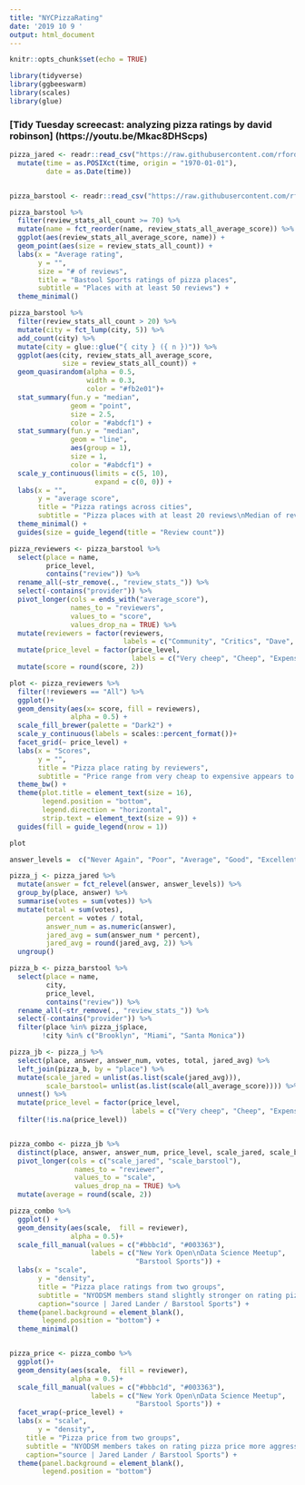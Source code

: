 ```yaml
---
title: "NYCPizzaRating"
date: '2019 10 9 '
output: html_document
---
```


```r
knitr::opts_chunk$set(echo = TRUE)
```

```r
library(tidyverse)
library(ggbeeswarm)
library(scales)
library(glue)
```
### [Tidy Tuesday screecast: analyzing pizza ratings by david robinson] (https://youtu.be/Mkac8DHScps)
```r
pizza_jared <- readr::read_csv("https://raw.githubusercontent.com/rfordatascience/tidytuesday/master/data/2019/2019-10-01/pizza_jared.csv") %>% 
  mutate(time = as.POSIXct(time, origin = "1970-01-01"),
         date = as.Date(time))


pizza_barstool <- readr::read_csv("https://raw.githubusercontent.com/rfordatascience/tidytuesday/master/data/2019/2019-10-01/pizza_barstool.csv") 
```

```r
pizza_barstool %>% 
  filter(review_stats_all_count >= 70) %>% 
  mutate(name = fct_reorder(name, review_stats_all_average_score)) %>% 
  ggplot(aes(review_stats_all_average_score, name)) +
  geom_point(aes(size = review_stats_all_count)) +
  labs(x = "Average rating",
       y = "",
       size = "# of reviews",
       title = "Bastool Sports ratings of pizza places",
       subtitle = "Places with at least 50 reviews") +
  theme_minimal()
```

```r

pizza_barstool %>% 
  filter(review_stats_all_count > 20) %>% 
  mutate(city = fct_lump(city, 5)) %>% 
  add_count(city) %>% 
  mutate(city = glue::glue("{ city } ({ n })")) %>% 
  ggplot(aes(city, review_stats_all_average_score, 
             size = review_stats_all_count)) +
  geom_quasirandom(alpha = 0.5,
                   width = 0.3,
                   color = "#fb2e01")+
  stat_summary(fun.y = "median", 
               geom = "point", 
               size = 2.5,
               color = "#abdcf1") +
  stat_summary(fun.y = "median", 
               geom = "line", 
               aes(group = 1),
               size = 1,
               color = "#abdcf1") +
  scale_y_continuous(limits = c(5, 10),
                     expand = c(0, 0)) +
  labs(x = "",
       y = "average score",
       title = "Pizza ratings across cities",
       subtitle = "Pizza places with at least 20 reviews\nMedian of review_all_average_score is on the line") +
  theme_minimal() +
  guides(size = guide_legend(title = "Review count"))
```

```r
pizza_reviewers <- pizza_barstool %>% 
  select(place = name,
         price_level,
         contains("review")) %>% 
  rename_all(~str_remove(., "review_stats_")) %>% 
  select(-contains("provider")) %>% 
  pivot_longer(cols = ends_with("average_score"),
               names_to = "reviewers",
               values_to = "score",
               values_drop_na = TRUE) %>% 
  mutate(reviewers = factor(reviewers, 
                            labels = c("Community", "Critics", "Dave", "All"))) %>% 
  mutate(price_level = factor(price_level,
                              labels = c("Very cheep", "Cheep", "Expensive", "Very expensive"))) %>% 
  mutate(score = round(score, 2))
```


```r
plot <- pizza_reviewers %>% 
  filter(!reviewers == "All") %>% 
  ggplot()+
  geom_density(aes(x= score, fill = reviewers),
               alpha = 0.5) +
  scale_fill_brewer(palette = "Dark2") +
  scale_y_continuous(labels = scales::percent_format())+
  facet_grid(~ price_level) +
  labs(x = "Scores",
       y = "",
       title = "Pizza place rating by reviewers",
       subtitle = "Price range from very cheap to expensive appears to be aligned among \nviewers but very expensive price. Reviewrs from community are more aggressive \non price rating comparing to reviewers from other sources.") +
  theme_bw() +
  theme(plot.title = element_text(size = 16),
        legend.position = "bottom", 
        legend.direction = "horizontal",
        strip.text = element_text(size = 9)) +
  guides(fill = guide_legend(nrow = 1))

plot
```
```r
answer_levels =  c("Never Again", "Poor", "Average", "Good", "Excellent")

pizza_j <- pizza_jared %>% 
  mutate(answer = fct_relevel(answer, answer_levels)) %>% 
  group_by(place, answer) %>% 
  summarise(votes = sum(votes)) %>% 
  mutate(total = sum(votes),
         percent = votes / total,
         answer_num = as.numeric(answer),
         jared_avg = sum(answer_num * percent),
         jared_avg = round(jared_avg, 2)) %>% 
  ungroup()

pizza_b <- pizza_barstool %>% 
  select(place = name,
         city,
         price_level,
         contains("review")) %>% 
  rename_all(~str_remove(., "review_stats_")) %>% 
  select(-contains("provider")) %>% 
  filter(place %in% pizza_j$place,
        !city %in% c("Brooklyn", "Miami", "Santa Monica"))

pizza_jb <- pizza_j %>% 
  select(place, answer, answer_num, votes, total, jared_avg) %>% 
  left_join(pizza_b, by = "place") %>%  
  mutate(scale_jared = unlist(as.list(scale(jared_avg))), 
         scale_barstool= unlist(as.list(scale(all_average_score)))) %>% 
  unnest() %>% 
  mutate(price_level = factor(price_level,
                              labels = c("Very cheep", "Cheep", "Expensive"))) %>% 
  filter(!is.na(price_level))


pizza_combo <- pizza_jb %>% 
  distinct(place, answer, answer_num, price_level, scale_jared, scale_barstool) %>% 
  pivot_longer(cols = c("scale_jared", "scale_barstool"),
                names_to = "reviewer",
                values_to = "scale",
                values_drop_na = TRUE) %>% 
  mutate(average = round(scale, 2))
```


```r
pizza_combo %>% 
  ggplot() +
  geom_density(aes(scale,  fill = reviewer), 
               alpha = 0.5)+
  scale_fill_manual(values = c("#bbbc1d", "#003363"),
                    labels = c("New York Open\nData Science Meetup",
                               "Barstool Sports")) +
  labs(x = "scale",
       y = "density",
       title = "Pizza place ratings from two groups",
       subtitle = "NYODSM members stand slightly stronger on rating pizza places \nin New York citythan Barstool sports raters  ",
       caption="source | Jared Lander / Barstool Sports") +
  theme(panel.background = element_blank(),
        legend.position = "bottom") +
  theme_minimal()


pizza_price <- pizza_combo %>% 
  ggplot()+
  geom_density(aes(scale,  fill = reviewer), 
               alpha = 0.5)+
  scale_fill_manual(values = c("#bbbc1d", "#003363"),
                    labels = c("New York Open\nData Science Meetup",
                               "Barstool Sports")) +
  facet_wrap(~price_level) + 
  labs(x = "scale",
       y = "density",
    title = "Pizza price from two groups",
    subtitle = "NYODSM members takes on rating pizza price more aggressively \nin New York City than Barstool sports raters.",
    caption="source | Jared Lander / Barstool Sports") +
  theme(panel.background = element_blank(),
        legend.position = "bottom") 
```


